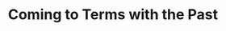 ---
order: 5
eyebrow: Postcolonial Politics and Culture of Remembrance
title: Coming to Terms with the Past
intro: "Apology? Yes. Compensation? No. Restitution of stolen cultural assets? Yes and no. More development aid? Yes. Reparations? No way. Relations with former colonies are difficult. What are the obstacles in the debates and why is it important to deal with the colonial past in terms of the culture of remembrance? This is the focus of the research project “Evils of a Global Past: Post-colonial Genocide Memory and Glocally Entangled Reconciliation Politics” led by Sabine Mannitz, which has progressed with several publications and events in 2023."
color: rgb(171, 126, 89)
teaser: How can the colonial past be dealt with through a culture of remembrance? Sabine Mannitz shares her findings from the research project “Evils of a Global Past”.
hero_image: 'assets/Benin_Bronzes,_British_Museum,_London,_UK.jpg'
hero_alt: 'Benin bronzes on the wall of the British Museum.'
hero_credit: "Image: Smuconlaw via Wikimedia Commons"
hero_license: CC BY-SA
---
